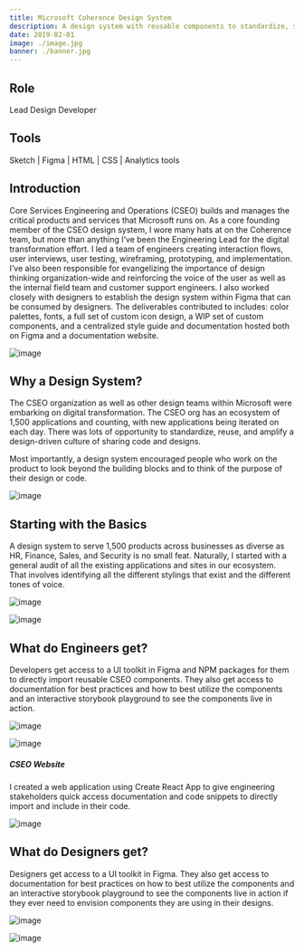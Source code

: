 ```yaml
---
title: Microsoft Coherence Design System
description: A design system with reusable components to standardize, scale, and empower every team in the organization's UI design and development process.
date: 2019-02-01
image: ./image.jpg
banner: ./banner.jpg
---
```


## Role

Lead Design Developer  




## Tools

Sketch   |   Figma   |   HTML   |   CSS   | Analytics tools 

## Introduction

Core Services Engineering and Operations (CSEO) builds and manages the critical products and services that Microsoft runs on. As a core founding member of the CSEO design system, I wore many hats at on the Coherence team, but more than anything I’ve been the Engineering Lead for the digital transformation effort. 
I led a team of engineers creating interaction flows, user interviews, user testing, wireframing, prototyping, and implementation. I’ve also been responsible for evangelizing the importance of design thinking organization-wide and reinforcing the voice of the user as well as the internal field team and customer support engineers. 
I also worked closely with designers to establish the design system within Figma that can be consumed by designers. The deliverables contributed to includes: color palettes, fonts, a full set of custom icon design, a WIP set of custom components, and a centralized style guide and documentation hosted both on Figma and a documentation website. 

<Row>
<Col>

![image](./design-system.png)

</Col>
</Row>


## Why a Design System?
The CSEO organization as well as other design teams within Microsoft were embarking on digital transformation. The CSEO org has an ecosystem of 1,500 applications and counting, with new applications being iterated on each day. There was lots of opportunity to standardize, reuse, and amplify a design-driven culture of sharing code and designs. 

Most importantly, a design system encouraged people who work on the product to look beyond the building blocks and to think of the purpose of their design or code.
<Row>
<Col>

![image](./system.png)

</Col>
</Row>



## Starting with the Basics
A design system to serve 1,500 products across businesses as diverse as HR, Finance, Sales, and Security is no small feat. Naturally, I started with a general audit of all the existing applications and sites in our ecosystem. That involves identifying all the different stylings that exist and the different tones of voice.
<Row>
<Col>

![image](./wireframes.jpg)


</Col>
<Col>

![image](./customers.jpg)


</Col>
</Row>



## What do Engineers get?
Developers get access to a UI toolkit in Figma and NPM packages for them to directly import reusable CSEO components. They also get access to documentation for best practices and how to best utilize the components and an interactive storybook playground to see the components live in action.


<Row>
<Col>

![image](./package.png)

</Col>

</Row>

<Row>
<Col>

![image](./package-install.png)

</Col>

</Row>

<Row>
<Col>

##### CSEO Website
I created a web application using Create React App to give engineering stakeholders quick access documentation and code snippets to directly import and include in their code.

![image](./cseo-website.png)

</Col>

</Row>



## What do Designers get?
Designers get access to a UI toolkit in Figma. They also get access to documentation for best practices on how to best utilize the components and an interactive storybook playground to see the components live in action if they ever need to envision components they are using in their designs.


<Row>
<Col>

![image](./icons.png)

</Col>

</Row>

<Row>
<Col>

![image](./color-palette.png)

</Col>

</Row>
